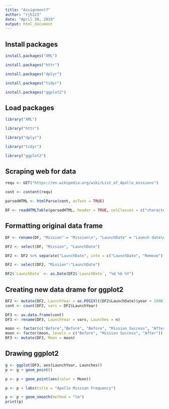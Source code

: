 ```yaml
---
title: "Assignment7"
author: "rjh123"
date: "April 30, 2019"
output: html_document
---
```


## Install packages
```r
install.packages("XML")

install.packages("httr")

install.packages("dplyr")

install.packages("tidyr")

install.packages("ggplot2")
```
## Load packages
```r
library("XML")

library("httr")

library("dplyr")

library("tidyr")

library("ggplot2")
```

## Scraping web for data
```r

requ <- GET("https://en.wikipedia.org/wiki/List_of_Apollo_missions")

cont <- content(requ)

parsedHTML <- htmlParse(cont, asText = TRUE)

DF <- readHTMLTable(parsedHTML, header = TRUE, colClasses = c("character"), as.data.DF2frame = TRUE, which = c(4))

```

## Formatting original data frame
```r
DF <- rename(DF, "Mission" = "Mission\n", "LaunchDate" = "Launch date\n")

DF2 <- select(DF, "Mission", "LaunchDate")

DF2 <- DF2 %>% separate("LaunchDate", into = c("LaunchDate", "Remove"), sep = "\\n")

DF2 <- select(DF2, "Mission":"LaunchDate")

DF2$`LaunchDate` <- as.Date(DF2$`LaunchDate`, "%d %b %Y")
```

## Creating new data drame for ggplot2
```r
DF2 <- mutate(DF2, LaunchYear = as.POSIXlt(DF2$LaunchDate)$year + 1900)
cont <- count(DF2, vars = DF2$LaunchYear)

DF3 <- as.data.frame(cont)
DF3 <- rename(DF3, LaunchYear = vars, Launches = n)

moon <- factor(c("Before","Before", "Before", "Mission Success", "After", "After"))
moon <- factor(moon, levels = c("Before", "Mission Success", "After"))
DF3 <- mutate(DF3, Moon = moon)
```

## Drawing ggplot2
```r
g <- ggplot(DF3, aes(LaunchYear, Launches))
p <- g + geom_point()

p <- p + geom_point(aes(color = Moon))

p <- p + labs(title = "Apollo Mission Frequency")

p <- p + geom_smooth(method = "lm")
print(p)
```